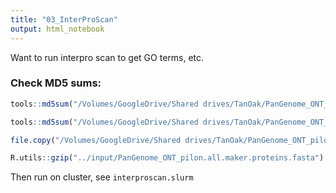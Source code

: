 ```yaml
---
title: "03_InterProScan"
output: html_notebook
---
```


Want to run interpro scan to get GO terms, etc.

### Check MD5 sums:

```r
tools::md5sum("/Volumes/GoogleDrive/Shared drives/TanOak/PanGenome_ONT_pilon.all.maker.proteins.fasta") == "12bc52b5b14e317c75816a7ccb33816a"
```

```r
tools::md5sum("/Volumes/GoogleDrive/Shared drives/TanOak/PanGenome_ONT_pilon.all.maker.transcripts.fasta") == "b99597330a9ffe41ba37d4fb8764b71d"
```

```r
file.copy("/Volumes/GoogleDrive/Shared drives/TanOak/PanGenome_ONT_pilon.all.maker.proteins.fasta", "../input/")

R.utils::gzip("../input/PanGenome_ONT_pilon.all.maker.proteins.fasta")
```

Then run on cluster, see `interproscan.slurm`